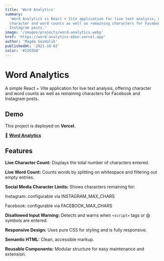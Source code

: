 ```yaml
---
title: 'Word Analytics'
summary:
  'Word Analytics is React + Vite application for live text analysis, offering
  character and word counts as well as remaining characters for Facebook and
  Instagram posts.'
image: '/images/projects/word-analytics.webp'
href: 'https://word-analytics-ebon.vercel.app'
author: 'Magda Gozdalik'
publishedAt: '2021-10-02'
color: '#2265b0'
---
```


# Word Analytics

A simple React + Vite application for live text analysis, offering character and
word counts as well as remaining characters for Facebook and Instagram posts.

## Demo

This project is deployed on **Vercel**.

🔗 **<a
href='https://word-analytics-ebon.vercel.app/'
target='\_blank'
rel='noopener noreferrer'> Word Analytics </a>**

## Features

**Live Character Count:** Displays the total number of characters entered.

**Live Word Count:** Counts words by splitting on whitespace and filtering out
empty entries.

**Social Media Character Limits:** Shows characters remaining for:

Instagram: configurable via INSTAGRAM_MAX_CHARS

Facebook: configurable via FACEBOOK_MAX_CHARS

**Disallowed Input Warning:** Detects and warns when `<script>` tags or @
symbols are entered.

**Responsive Design:** Uses pure CSS for styling and is fully responsive.

**Semantic HTML:** Clean, accessible markup.

**Reusable Components:** Modular structure for easy maintenance and extension.
